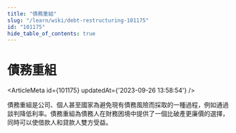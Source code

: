 ```yaml
---
title: "債務重組"
slug: "/learn/wiki/debt-restructuring-101175"
id: "101175"
hide_table_of_contents: true
---
```



# 債務重組

<ArticleMeta id={101175} updatedAt={'2023-09-26 13:58:54'} />
<div className='border-solid border-b border-t-0 my-4 border-[var(--ifm-color-gray-300)]' />

債務重組是公司、個人甚至國家為避免現有債務風險而採取的一種過程，例如通過談判降低利率。債務重組為債務人在財務困境中提供了一個比破產更廉價的選擇，同時可以使借款人和貸款人雙方受益。
